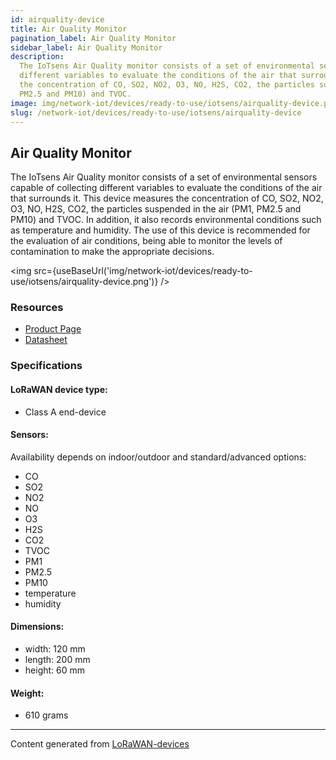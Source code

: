```yaml
---
id: airquality-device
title: Air Quality Monitor
pagination_label: Air Quality Monitor
sidebar_label: Air Quality Monitor
description:
  The IoTsens Air Quality monitor consists of a set of environmental sensors capable of collecting
  different variables to evaluate the conditions of the air that surrounds it. This device measures
  the concentration of CO, SO2, NO2, O3, NO, H2S, CO2, the particles suspended in the air (PM1,
  PM2.5 and PM10) and TVOC.
image: img/network-iot/devices/ready-to-use/iotsens/airquality-device.png
slug: /network-iot/devices/ready-to-use/iotsens/airquality-device
---
```



<LegacyContentBanner />

## Air Quality Monitor

The IoTsens Air Quality monitor consists of a set of environmental sensors capable of collecting
different variables to evaluate the conditions of the air that surrounds it. This device measures
the concentration of CO, SO2, NO2, O3, NO, H2S, CO2, the particles suspended in the air (PM1, PM2.5
and PM10) and TVOC. In addition, it also records environmental conditions such as temperature and
humidity. The use of this device is recommended for the evaluation of air conditions, being able to
monitor the levels of contamination to make the appropriate decisions.

<img src={useBaseUrl('img/network-iot/devices/ready-to-use/iotsens/airquality-device.png')} />

### Resources

- [Product Page](https://www.iotsens.com/en/product/air-quality-monitor/)
- [Datasheet](https://www.iotsens.com/wp-content/datasheets/Calidad_del_Aire_IOTSENS_EN.pdf)

### Specifications

#### LoRaWAN device type:

- Class A end-device

#### Sensors:

Availability depends on indoor/outdoor and standard/advanced options:

- CO
- SO2
- NO2
- NO
- O3
- H2S
- CO2
- TVOC
- PM1
- PM2.5
- PM10
- temperature
- humidity

#### Dimensions:

- width: 120 mm
- length: 200 mm
- height: 60 mm

#### Weight:

- 610 grams

---

Content generated from [LoRaWAN-devices](https://github.com/TheThingsNetwork/lorawan-devices)
